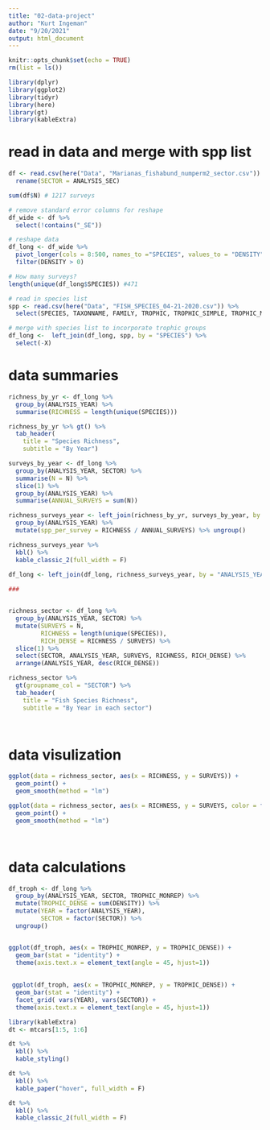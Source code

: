 ```yaml
---
title: "02-data-project"
author: "Kurt Ingeman"
date: "9/20/2021"
output: html_document
---
```


```r
knitr::opts_chunk$set(echo = TRUE)
rm(list = ls())
```

```r

library(dplyr)
library(ggplot2)
library(tidyr)
library(here)
library(gt)
library(kableExtra)

```



# read in data and merge with spp list 
```r

df <- read.csv(here("Data", "Marianas_fishabund_numperm2_sector.csv")) %>% 
  rename(SECTOR = ANALYSIS_SEC)

sum(df$N) # 1217 surveys

# remove standard error columns for reshape
df_wide <- df %>% 
  select(!contains("_SE"))

# reshape data 
df_long <- df_wide %>% 
  pivot_longer(cols = 8:500, names_to ="SPECIES", values_to = "DENSITY") %>% 
  filter(DENSITY > 0)

# How many surveys?
length(unique(df_long$SPECIES)) #471

# read in species list
spp <- read.csv(here("Data", "FISH_SPECIES_04-21-2020.csv")) %>% 
  select(SPECIES, TAXONNAME, FAMILY, TROPHIC, TROPHIC_SIMPLE, TROPHIC_MONREP)

# merge with species list to incorporate trophic groups 
df_long <-  left_join(df_long, spp, by = "SPECIES") %>% 
  select(-X)


```

# data summaries
```r

richness_by_yr <- df_long %>% 
  group_by(ANALYSIS_YEAR) %>% 
  summarise(RICHNESS = length(unique(SPECIES)))

richness_by_yr %>% gt() %>%
  tab_header(
    title = "Species Richness",
    subtitle = "By Year")

surveys_by_year <- df_long %>% 
  group_by(ANALYSIS_YEAR, SECTOR) %>% 
  summarise(N = N) %>% 
  slice(1) %>% 
  group_by(ANALYSIS_YEAR) %>% 
  summarise(ANNUAL_SURVEYS = sum(N)) 

richness_surveys_year <- left_join(richness_by_yr, surveys_by_year, by = "ANALYSIS_YEAR") %>% 
  group_by(ANALYSIS_YEAR) %>% 
  mutate(spp_per_survey = RICHNESS / ANNUAL_SURVEYS) %>% ungroup()

richness_surveys_year %>%
  kbl() %>%
  kable_classic_2(full_width = F)
  
df_long <- left_join(df_long, richness_surveys_year, by = "ANALYSIS_YEAR")

###


richness_sector <- df_long %>% 
  group_by(ANALYSIS_YEAR, SECTOR) %>% 
  mutate(SURVEYS = N, 
         RICHNESS = length(unique(SPECIES)), 
         RICH_DENSE = RICHNESS / SURVEYS) %>% 
  slice(1) %>% 
  select(SECTOR, ANALYSIS_YEAR, SURVEYS, RICHNESS, RICH_DENSE) %>% 
  arrange(ANALYSIS_YEAR, desc(RICH_DENSE))

richness_sector %>% 
  gt(groupname_col = "SECTOR") %>% 
  tab_header(
    title = "Fish Species Richness",
    subtitle = "By Year in each sector")

  
```


# data visulization
```r

ggplot(data = richness_sector, aes(x = RICHNESS, y = SURVEYS)) +
  geom_point() +
  geom_smooth(method = "lm")

ggplot(data = richness_sector, aes(x = RICHNESS, y = SURVEYS, color = factor(ANALYSIS_YEAR))) +
  geom_point() +
  geom_smooth(method = "lm")




```

# data calculations
```r

df_troph <- df_long %>% 
  group_by(ANALYSIS_YEAR, SECTOR, TROPHIC_MONREP) %>% 
  mutate(TROPHIC_DENSE = sum(DENSITY)) %>% 
  mutate(YEAR = factor(ANALYSIS_YEAR), 
         SECTOR = factor(SECTOR)) %>% 
  ungroup()


ggplot(df_troph, aes(x = TROPHIC_MONREP, y = TROPHIC_DENSE)) +
  geom_bar(stat = "identity") + 
  theme(axis.text.x = element_text(angle = 45, hjust=1))
  
  
 ggplot(df_troph, aes(x = TROPHIC_MONREP, y = TROPHIC_DENSE)) +
  geom_bar(stat = "identity") + 
  facet_grid( vars(YEAR), vars(SECTOR)) +
  theme(axis.text.x = element_text(angle = 45, hjust=1)) 
```


```r
library(kableExtra)
dt <- mtcars[1:5, 1:6]

dt %>%
  kbl() %>%
  kable_styling()

dt %>%
  kbl() %>%
  kable_paper("hover", full_width = F)

dt %>%
  kbl() %>%
  kable_classic_2(full_width = F)
```













